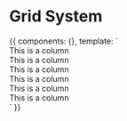 
<Meta title='Design Systems' />

# Grid System

<Preview>
  <Story name="Grid System">
  {{
      components: {},
      template: `
      <div class="row">
        <div class="col span-2">
          This is a column
        </div>
      </div>
      <div class="row">
        <div class="col span-2">
          This is a column
        </div>
      </div>
      <div class="row">
        <div class="col span-2">
          This is a column
        </div>
      </div>
      <div class="row">
        <div class="col span-2">
          This is a column
        </div>
      </div>
      <div class="row">
        <div class="col span-2">
          This is a column
        </div>
      </div>
      <div class="row">
        <div class="col span-2">
          This is a column
        </div>
      </div>`
    }}
  </Story>
</Preview>